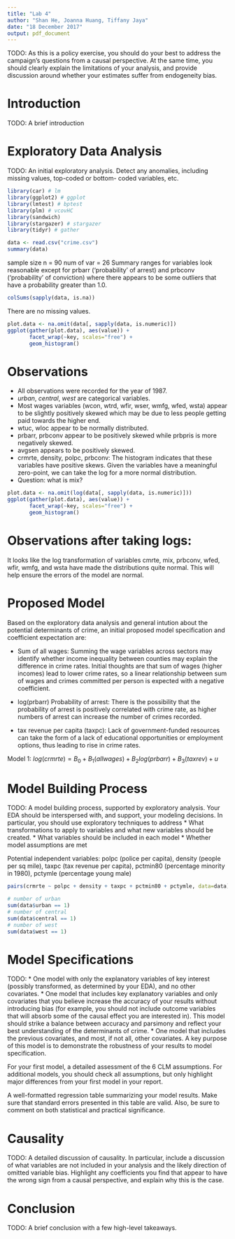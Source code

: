 ```yaml
---
title: "Lab 4"
author: "Shan He, Joanna Huang, Tiffany Jaya"
date: "18 December 2017"
output: pdf_document
---
```


TODO: As this is a policy exercise, you should do your best to address the campaign’s questions from a causal perspective. At the same time, you should clearly explain the limitations of your analysis, and provide discussion around whether your estimates suffer from endogeneity bias.

# Introduction 

TODO: A brief introduction

# Exploratory Data Analysis

TODO: An initial exploratory analysis. Detect any anomalies, including missing values, top-coded or bottom- coded variables, etc.


```r
library(car) # lm
library(ggplot2) # ggplot
library(lmtest) # bptest
library(plm) # vcovHC
library(sandwich) 
library(stargazer) # stargazer
library(tidyr) # gather
```

```r
data <- read.csv("crime.csv")
summary(data)
```

sample size n = 90
num of var = 26
Summary ranges for variables look reasonable except for prbarr (‘probability’ of arrest) and prbconv (‘probability’ of conviction) where there appears to be some outliers that have a probability greater than 1.0.

```r
colSums(sapply(data, is.na))
```

There are no missing values. 

```r
plot.data <- na.omit(data[, sapply(data, is.numeric)])
ggplot(gather(plot.data), aes(value)) + 
       facet_wrap(~key, scales="free") + 
       geom_histogram()
```
# Observations
- All observations were recorded for the year of 1987. 
- $urban$, $central$, $west$ are categorical variables.
- Most wages variables (wcon, wtrd, wfir, wser, wmfg, wfed, wsta) appear to be slightly positively skewed which may be due to less people getting paid towards the higher end. 
- wtuc, wloc appear to be normally distributed.
- prbarr, prbconv appear to be positively skewed while prbpris is more negatively skewed.
- avgsen appears to be positively skewed.
- crmrte, density, polpc, prbconv: The histogram indicates that these variables have positive skews. Given the variables have a meaningful zero-point, we can take the log for a more normal distribution.
- Question: what is mix? 

```r
plot.data <- na.omit(log(data[, sapply(data, is.numeric)]))
ggplot(gather(plot.data), aes(value)) + 
       facet_wrap(~key, scales="free") + 
       geom_histogram()
```
# Observations after taking logs:
It looks like the log transformation of variables cmrte, mix, prbconv, wfed, wfir, wmfg, and wsta have made the distributions quite normal. This will help ensure the errors of the model are normal.

# Proposed Model
Based on the exploratory data analysis and general intution about the potential determinants of crime, an initial proposed model specification and coefficient expectation are:

- Sum of all wages: Summing the wage variables across sectors may identify whether income inequality between counties may explain the difference in crime rates. Initial thoughts are that sum of wages (higher incomes) lead to lower crime rates, so a linear relationship between sum of wages and crimes committed per person is expected with a negative coefficient.

- log(prbarr) Probability of arrest: There is the possibility that the probability of arrest is positively correlated with crime rate, as higher numbers of arrest can increase the number of crimes recorded.

- tax revenue per capita (taxpc): Lack of government-funded resources can take the form of a lack of educational opportunities or employment options, thus leading to rise in crime rates.

Model 1:
$log(crmrte) = B_0 + B_1(allwages) + B_2log(prbarr) + B_3(taxrev)+u$


# Model Building Process

TODO: A model building process, supported by exploratory analysis. Your EDA should be interspersed with, and support, your modeling decisions. In particular, you should use exploratory techniques to address
* What transformations to apply to variables and what new variables should be created.
* What variables should be included in each model
* Whether model assumptions are met

Potential independent variables: polpc (police per capita), density (people per sq mile), taxpc (tax revenue per capita), pctmin80 (percentage minority in 1980), pctymle (percentage young male)

```r
pairs(crmrte ~ polpc + density + taxpc + pctmin80 + pctymle, data=data)
```

```r
# number of urban
sum(data$urban == 1)
# number of central
sum(data$central == 1)
# number of west
sum(data$west == 1)
```



# Model Specifications

TODO: 
* One model with only the explanatory variables of key interest (possibly transformed, as determined by your EDA), and no other covariates.
* One model that includes key explanatory variables and only covariates that you believe increase the accuracy of your results without introducing bias (for example, you should not include outcome variables that will absorb some of the causal effect you are interested in). This model should strike a balance between accuracy and parsimony and reflect your best understanding of the determinants of crime.
* One model that includes the previous covariates, and most, if not all, other covariates. A key purpose of this model is to demonstrate the robustness of your results to model specification.

For your first model, a detailed assessment of the 6 CLM assumptions. For additional models, you should check all assumptions, but only highlight major differences from your first model in your report.

A well-formatted regression table summarizing your model results. Make sure that standard errors presented in this table are valid. Also, be sure to comment on both statistical and practical significance.

# Causality

TODO: A detailed discussion of causality. In particular, include a discussion of what variables are not included in your analysis and the likely direction of omitted variable bias. Highlight any coefficients you find that appear to have the wrong sign from a causal perspective, and explain why this is the case.

# Conclusion

TODO: A brief conclusion with a few high-level takeaways.
